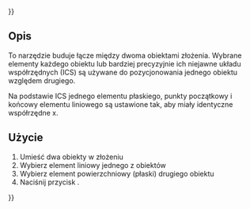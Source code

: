 {{UnfinishedDocu{{#translation:}}}}
<languages/>

{{Docnav/pl
|[[Assembly3_ConstraintLineHorizontal/pl|Wiązanie linia poziomo]]
|[[Assembly3_ConstraintArcLineTangent/pl|Wiązanie stycznie do linii łuku]]
|[[Assembly3_Workbench/pl|środowisko pracy Assembly3]]
|IconL=Assembly_ConstraintLineHorizontal.svg
|IconR=Assembly_ConstraintArcLineTangent.svg
|IconC=Assembly3_workbench_icon.svg
}}

{{GuiCommand/pl
|Name=Assembly3 ConstraintLineVertical
|Name/pl=Assembly3: Wiązanie linia pionowo
|Icon=Assembly_ConstraintLineVertical.svg
|Workbenches=[[Assembly3_Workbench/pl|Assembly3]]
}}

<span id="Description"></span>
==Opis==

To narzędzie buduje łącze między dwoma obiektami złożenia. Wybrane elementy każdego obiektu lub bardziej precyzyjnie ich niejawne układu współrzędnych (ICS) są używane do pozycjonowania jednego obiektu względem drugiego.

Na podstawie ICS jednego elementu płaskiego, punkty początkowy i końcowy elementu liniowego są ustawione tak, aby miały identyczne współrzędne x.

<span id="Usage"></span>
==Użycie== 

# Umieść dwa obiekty w złożeniu  
# Wybierz element liniowy jednego z obiektów  
# Wybierz element powierzchniowy (płaski) drugiego obiektu  
# Naciśnij przycisk {{Button|[[Image:Assembly_ConstraintLineVertical.svg|16px]] [[Assembly3_ConstraintLineVertical/pl|Wiązanie linia pionowo]]}}.

   
{{Docnav/pl
|[[Assembly3_ConstraintLineHorizontal/pl|Wiązanie linia poziomo]]
|[[Assembly3_ConstraintArcLineTangent/pl|Wiązanie stycznie do linii łuku]]
|[[Assembly3_Workbench/pl|środowisko pracy Assembly3]]
|IconL=Assembly_ConstraintLineHorizontal.svg
|IconR=Assembly_ConstraintArcLineTangent.svg
|IconC=Assembly3_workbench_icon.svg
}}
{{Userdocnavi{{#translation:}}}}